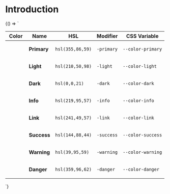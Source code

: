 
<Meta title="General / Theme / Colors" />

# Introduction

<Story name="Primary" height="800px">
  {() => `
    <style>
.color-circle {
    border-radius: 50%;
    margin: .5rem;
    padding: 1rem;
}
</style>
<table class="table bordered">
                <thead>
                    <tr>
                        <th style="width: 50px">Color</th>
                        <th>Name</th>
                        <th>HSL</th>
                        <th>Modifier</th>
                        <th>CSS Variable</th>
                    </tr>
                </thead>
                <tbody>
                    <tr>
                        <td><div class="color-circle bg-primary"></div></td>
                        <td><b>Primary</b></td>
                        <td><code>hsl(355,86,59)</code></td>
                        <td><code>-primary</code></td>
                        <td><code>--color-primary</code></td>
                    </tr>
                    <tr>
                        <td><div class="color-circle bg-light"></div></td>
                        <td><b>Light</b></td>
                        <td><code>hsl(210,50,98)</code></td>
                        <td><code>-light</code></td>
                        <td><code>--color-light</code></td>
                    </tr>                   
                    <tr>
                        <td><div class="color-circle bg-dark"></div></td>
                        <td><b>Dark</b></td>
                        <td><code>hsl(0,0,21)</code></td>
                        <td><code>-dark</code></td>
                        <td><code>--color-dark</code></td>
                    </tr>
                    <tr>
                        <td><div class="color-circle bg-info"></div></td>
                        <td><b>Info</b></td>
                        <td><code>hsl(219,95,57)</code></td>
                        <td><code>-info</code></td>
                        <td><code>--color-info</code></td>
                    </tr>
                    <tr>
                        <td><div class="color-circle bg-link"></div></td>
                        <td><b>Link</b></td>
                        <td><code>hsl(241,49,57)</code></td>
                        <td><code>-link</code></td>
                        <td><code>--color-link</code></td>
                    </tr>
                    <tr>
                        <td><div class="color-circle bg-success"></div></td>
                        <td><b>Success</b></td>
                        <td><code>hsl(144,88,44)</code></td>
                        <td><code>-success</code></td>
                        <td><code>--color-success</code></td>
                    </tr>
                    <tr>
                        <td><div class="color-circle bg-warning"></div></td>
                        <td><b>Warning</b></td>
                        <td><code>hsl(39,95,59)</code></td>
                        <td><code>-warning</code></td>
                        <td><code>--color-warning</code></td>
                    </tr>
                    <tr>
                        <td><div class="color-circle bg-danger"></div></td>
                        <td><b>Danger</b></td>
                        <td><code>hsl(359,96,62)</code></td>
                        <td><code>-danger</code></td>
                        <td><code>--color-danger</code></td>
                    </tr>
                </tbody>
            </table>
  `}
</Story>